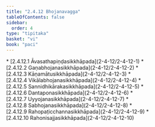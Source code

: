 ```yaml
---
title: "2.4.12 Bhojanavagga"
tableOfContents: false
sidebar:
  order: 4
type: "tipitaka"
basket: "vi"
book: "paci"
---
```



<DynamicBreadcrumb />



<TableOfContents book="paci" section="2.4.12">
* [2.4.12.1 Āvasathapiṇḍasikkhāpada](2-4-12/2-4-12-1)
* [2.4.12.2 Gaṇabhojanasikkhāpada](2-4-12/2-4-12-2)
* [2.4.12.3 Kāṇamātusikkhāpada](2-4-12/2-4-12-3)
* [2.4.12.4 Vikālabhojanasikkhāpada](2-4-12/2-4-12-4)
* [2.4.12.5 Sannidhikārakasikkhāpada](2-4-12/2-4-12-5)
* [2.4.12.6 Dantaponasikkhāpada](2-4-12/2-4-12-6)
* [2.4.12.7 Uyyojanasikkhāpada](2-4-12/2-4-12-7)
* [2.4.12.8 Sabhojanasikkhāpada](2-4-12/2-4-12-8)
* [2.4.12.9 Rahopaṭicchannasikkhāpada](2-4-12/2-4-12-9)
* [2.4.12.10 Rahonisajjasikkhāpada](2-4-12/2-4-12-10)
</TableOfContents>